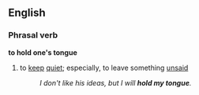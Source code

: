 ==English==
===Phrasal verb===
'''to hold one's tongue'''
#{{idiom}} to [[keep]] [[quiet]]; especially, to leave something [[unsaid]]
#:''I don't like his ideas, but I will '''hold my tongue'''.''